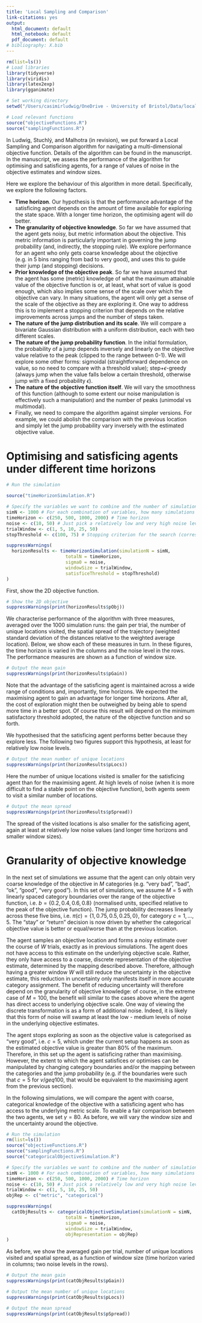 ```yaml
---
title: 'Local Sampling and Comparison'
link-citations: yes
output:
  html_document: default
  html_notebook: default
  pdf_document: default
# bibliography: X.bib
---
```

```r
rm(list=ls())
# Load libraries
library(tidyverse)
library(viridis)
library(latex2exp)
library(gganimate)

# Set working directory
setwd("/Users/casimirludwig/OneDrive - University of Bristol/Data/localSamplingComparison")

# Load relevant functions
source("objectiveFunctions.R")
source("samplingFunctions.R")
```

In Ludwig, Stuchlý, and Malhotra (in revision), we put forward a Local Sampling and Comparison algorithm for navigating a multi-dimensional objective function. Details of the algorithm can be found in the manuscript. In the manuscript, we assess the performance of the algorithm for optimising and satisficing agents, for a range of values of noise in the objective estimates and window sizes.

Here we explore the behaviour of this algorithm in more detail. Specifically, we explore the following factors.

- **Time horizon**. Our hypothesis is that the performance advantage of the satisficing agent depends on the amount of time available for exploring the state space. With a longer time horizon, the optimising agent will do better.
- **The granularity of objective knowledge**. So far we have assumed that the agent gets noisy, but metric information about the objective. This metric information is particularly important in governing the jump probability (and, indirectly, the stopping rule). We explore performance for an agent who only gets coarse knowledge about the objective (e.g. in 5 bins ranging from bad to very good), and uses this to guide their jump (and stopping) decisions.
- **Prior knowledge of the objective peak**. So far we have assumed that the agent has some (metric) knowledge of what the maximum attainable value of the objective function is or, at least, what sort of value is good enough, which also implies some sense of the scale over which the objective can vary. In many situations, the agent will only get a sense of the scale of the objective as they are exploring it. One way to address this is to implement a stopping criterion that depends on the relative improvements across jumps and the number of steps taken.
- **The nature of the jump distribution and its scale**. We will compare a bivariate Gaussian distribution with a uniform distribution, each with two different scales.
- **The nature of the jump probability function**. In the initial formulation, the probability of a jump depends inversely and linearly on the objective value relative to the peak (clipped to the range between 0-1). We will explore some other forms: sigmoidal (straightforward dependence on value, so no need to compare with a threshold value); step+$\epsilon$-greedy (always jump when the value falls below a certain threshold, otherwise jump with a fixed probability $\epsilon$).
- **The nature of the objective function itself**. We will vary the smoothness of this function (although to some extent our noise manipulation is effectively such a manipulation) and the number of peaks (unimodal vs multimodal).
- Finally, we need to compare the algorithm against simpler versions. For example, we could abolish the comparison with the previous location and simply let the jump probability vary inversely with the estimated objective value.

# Optimising and satisficing agents under different time horizons

```r

# Run the simulation

source("timeHorizonSimulation.R")

# Specify the variables we want to combine and the number of simulations to run for each combination.
simN <- 1000 # For each combination of variables, how many simulations to run?
timeHorizon <- c(250, 500, 1000, 2000) # Time horizon
noise <- c(10, 50) # Just pick a relatively low and very high noise level
trialWindow <- c(1, 5, 10, 25, 50) 
stopThreshold <- c(100, 75) # Stopping criterion for the search (correspond to maximising and satisficing, respectively).

suppressWarnings(
  horizonResults <- timeHorizonSimulation(simulationN = simN, 
                      totalN = timeHorizon, 
                      sigma0 = noise,
                      windowSize = trialWindow,
                      satisficeThreshold = stopThreshold)
)
```

First, show the 2D objective function.

```r

# Show the 2D objective
suppressWarnings(print(horizonResults$pObj))
```
We characterise performance of the algorithm with three measures, averaged over the 1000 simulation runs: the gain per trial, the number of unique locations visited, the spatial spread of the trajectory (weighted standard deviation of the distances relative to the weighted average location). Below, we show each of these measures in turn. In these figures, the time horizon is varied in the columns and the noise level in the rows. The performance measures are shown as a function of window size.

```r

# Output the mean gain
suppressWarnings(print(horizonResults$pGain))
```
Note that the advantage of the satisficing agent is maintained across a wide range of conditions and, importantly, time horizons. We expected the maximising agent to gain an advantage for longer time horizons. After all, the cost of exploration might then be outweighed by being able to spend more time in a better spot. Of course this result will depend on the minimum satisfactory threshold adopted, the nature of the objective function and so forth.

We hypothesised that the satisficing agent performs better because they explore less. The following two figures support this hypothesis, at least for relatively low noise levels.

```r

# Output the mean number of unique locations
suppressWarnings(print(horizonResults$pLocs))
```
Here the number of unique locations visited is smaller for the satisficing agent than for the maximising agent. At high levels of noise (when it is more difficult to find a stable point on the objective function), both agents seem to visit a similar number of locations.

```r

# Output the mean spread
suppressWarnings(print(horizonResults$pSpread))
```

The spread of the visited locations is also smaller for the satisficing agent, again at least at relatively low noise values (and longer time horizons and smaller window sizes). 

# Granularity of objective knowledge

In the next set of simulations we assume that the agent can only obtain very coarse knowledge of the objective in $M$ categories (e.g. "very bad", "bad", "ok", "good", "very good"). In this set of simulations, we assume $M = 5$ with linearly spaced category boundaries over the range of the objective function, i.e. $b = \lbrace 0.2, 0.4, 0.6, 0.8 \rbrace$ (normalised units, specified relative to the peak of the objective function). The jump probability decreases linearly across these five bins, i.e. $\pi(c) = \lbrace 1, 0.75, 0.5, 0.25, 0 \rbrace$, for category $c = 1, \ldots, 5$. The "stay" or "return" decision is now driven by whether the categorical objective value is better or equal/worse than at the previous location.

The agent samples an objective location and forms a noisy estimate over the course of $W$ trials, exactly as in previous simulations. The agent does not have access to this estimate on the underlying objective scale. Rather, they only have access to a coarse, discrete representation of the objective estimate, determined by the mapping described above. Therefore, although having a greater window $W$ will still reduce the uncertainty in the objective estimate, this reduction in uncertainty only manifests itself in more accurate category assignment. The benefit of reducing uncertainty will therefore depend on the granularity of objective knowledge: of course, in the extreme case of $M = 100$, the benefit will similar to the cases above where the agent has direct access to underlying objective scale. One way of viewing the discrete transformation is as a form of additional noise. Indeed, it is likely that this form of noise will swamp at least the low - medium levels of noise in the underlying objective estimates. 

The agent stops exploring as soon as the objective value is categorised as "very good", i.e. $c = 5$, which under the current setup happens as soon as the estimated objective value is greater than 80% of the maximum. Therefore, in this set up the agent is satisficing rather than maximising. However, the extent to which the agent satisfices or optimises can be manipulated by changing category boundaries and/or the mapping between the categories and the jump probability (e.g. if the boundaries were such that $c = 5$ for $v /geq 100$, that would be equivalent to the maximising agent from the previous section).

In the following simulations, we will compare the agent with coarse, categorical knowledge of the objective with a satisficing agent who has access to the underlying metric scale. To enable a fair comparison between the two agents, we set $\gamma = 80$. As before, we will vary the window size and the uncertainty around the objective. 

```r

# Run the simulation
rm(list=ls())
source("objectiveFunctions.R")
source("samplingFunctions.R")
source("categoricalObjectiveSimulation.R")

# Specify the variables we want to combine and the number of simulations to run for each combination.
simN <- 1000 # For each combination of variables, how many simulations to run?
timeHorizon <- c(250, 500, 1000, 2000) # Time horizon
noise <- c(10, 50) # Just pick a relatively low and very high noise level
trialWindow <- c(1, 5, 10, 25, 50) 
objRep <- c("metric", "categorical")

suppressWarnings(
  catObjResults <- categoricalObjectiveSimulation(simulationN = simN, 
                      totalN = timeHorizon, 
                      sigma0 = noise,
                      windowSize = trialWindow,
                      objRepresentation = objRep)
)
```

As before, we show the averaged gain per trial, number of unique locations visited and spatial spread, as a function of window size (time horizon varied in columns; two noise levels in the rows). 

```r

# Output the mean gain
suppressWarnings(print(catObjResults$pGain))
```

```r

# Output the mean number of unique locations
suppressWarnings(print(catObjResults$pLocs))
```

```r

# Output the mean spread
suppressWarnings(print(catObjResults$pSpread))
```


